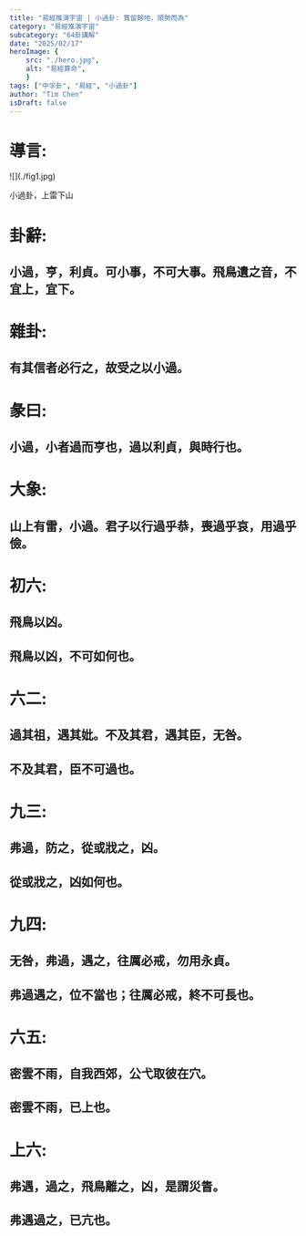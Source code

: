 ```yaml
---
title: "易經推演宇宙 | 小過卦: 寬留餘地，順勢而為"
category: "易經推演宇宙"
subcategory: "64卦講解"
date: "2025/02/17"
heroImage: {
    src: "./hero.jpg",
    alt: "易經算命",
    }
tags: ["中孚卦", "易經", "小過卦"]
author: "Tim Chen"
isDraft: false
---
```

# 導言:


<p align="left">![](./fig1.jpg)</p>
<figcaption>小過卦，上雷下山</figcaption>

# 卦辭:
## 小過，亨，利貞。可小事，不可大事。飛鳥遺之音，不宜上，宜下。


# 雜卦:
## 有其信者必行之，故受之以小過。


# 彖曰:
## 小過，小者過而亨也，過以利貞，與時行也。


# 大象:
## 山上有雷，小過。君子以行過乎恭，喪過乎哀，用過乎儉。


# 初六:
## 飛鳥以凶。
## 飛鳥以凶，不可如何也。


# 六二:
## 過其祖，遇其妣。不及其君，遇其臣，无咎。
## 不及其君，臣不可過也。


# 九三:
## 弗過，防之，從或戕之，凶。
## 從或戕之，凶如何也。


# 九四:
## 无咎，弗過，遇之，往厲必戒，勿用永貞。
## 弗過遇之，位不當也；往厲必戒，終不可長也。


# 六五:
## 密雲不雨，自我西郊，公弋取彼在穴。
## 密雲不雨，已上也。


# 上六:
## 弗遇，過之，飛鳥離之，凶，是謂災眚。
## 弗遇過之，已亢也。

